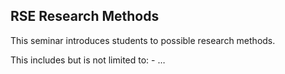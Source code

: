 ## RSE Research Methods

This seminar introduces students to possible research methods.

This includes but is not limited to:
- ...


